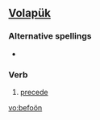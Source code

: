 ==[[Volapük]]==

===Alternative spellings===
*{{l|vo|befooyn}}

===Verb===
{{infl|vo|verb}}

# [[precede]]

[[vo:befoön]]